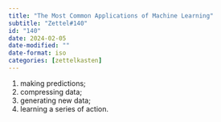 ```yaml
---
title: "The Most Common Applications of Machine Learning"
subtitle: "Zettel#140"
id: "140"
date: 2024-02-05
date-modified: ""
date-format: iso
categories: [zettelkasten]
---
```

1. making predictions;
1. compressing data;
1. generating new data;
1. learning a series of action.
